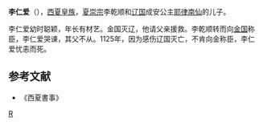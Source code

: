 '''李仁爱'''（{{bd|1108年||1125年||}}），[[西夏|西夏]][[皇族|皇族]]，[[夏崇宗|夏崇宗]]李乾顺和[[辽国|辽国]]成安公主[[耶律南仙|耶律南仙]]的儿子。

李仁爱幼时聪颖，年长有材艺。金国灭辽，他请父亲援救。李乾顺转而向[[金国|金国]]称臣，李仁爱哭谏，其父不从。1125年，因为感伤辽国灭亡，不肯向金称臣，李仁爱忧恚而死。

==参考文献==
*《西夏書事》
<references/>
[[Category:西夏皇子|R]]